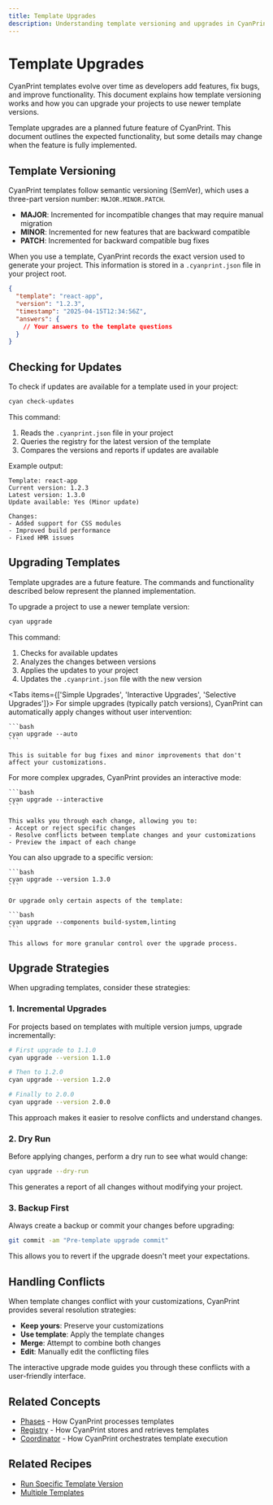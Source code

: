 ```yaml
---
title: Template Upgrades
description: Understanding template versioning and upgrades in CyanPrint
---
```



# Template Upgrades

CyanPrint templates evolve over time as developers add features, fix bugs, and improve functionality. This document explains how template versioning works and how you can upgrade your projects to use newer template versions.

<Callout type="info">
  Template upgrades are a planned future feature of CyanPrint. This document outlines the expected functionality, but some details may change when the feature is fully implemented.
</Callout>

## Template Versioning

CyanPrint templates follow semantic versioning (SemVer), which uses a three-part version number: `MAJOR.MINOR.PATCH`.

- **MAJOR**: Incremented for incompatible changes that may require manual migration
- **MINOR**: Incremented for new features that are backward compatible
- **PATCH**: Incremented for backward compatible bug fixes

When you use a template, CyanPrint records the exact version used to generate your project. This information is stored in a `.cyanprint.json` file in your project root.

```json
{
  "template": "react-app",
  "version": "1.2.3",
  "timestamp": "2025-04-15T12:34:56Z",
  "answers": {
    // Your answers to the template questions
  }
}
```

## Checking for Updates

To check if updates are available for a template used in your project:

```bash
cyan check-updates
```

This command:
1. Reads the `.cyanprint.json` file in your project
2. Queries the registry for the latest version of the template
3. Compares the versions and reports if updates are available

Example output:

```
Template: react-app
Current version: 1.2.3
Latest version: 1.3.0
Update available: Yes (Minor update)

Changes:
- Added support for CSS modules
- Improved build performance
- Fixed HMR issues
```

## Upgrading Templates

<Callout type="warning">
  Template upgrades are a future feature. The commands and functionality described below represent the planned implementation.
</Callout>

To upgrade a project to use a newer template version:

```bash
cyan upgrade
```

This command:
1. Checks for available updates
2. Analyzes the changes between versions
3. Applies the updates to your project
4. Updates the `.cyanprint.json` file with the new version

<Tabs items={['Simple Upgrades', 'Interactive Upgrades', 'Selective Upgrades']}>
  <Tab value="Simple Upgrades">
    For simple upgrades (typically patch versions), CyanPrint can automatically apply changes without user intervention:
    
    ```bash
    cyan upgrade --auto
    ```
    
    This is suitable for bug fixes and minor improvements that don't affect your customizations.
  </Tab>
  
  <Tab value="Interactive Upgrades">
    For more complex upgrades, CyanPrint provides an interactive mode:
    
    ```bash
    cyan upgrade --interactive
    ```
    
    This walks you through each change, allowing you to:
    - Accept or reject specific changes
    - Resolve conflicts between template changes and your customizations
    - Preview the impact of each change
  </Tab>
  
  <Tab value="Selective Upgrades">
    You can also upgrade to a specific version:
    
    ```bash
    cyan upgrade --version 1.3.0
    ```
    
    Or upgrade only certain aspects of the template:
    
    ```bash
    cyan upgrade --components build-system,linting
    ```
    
    This allows for more granular control over the upgrade process.
  </Tab>
</Tabs>

## Upgrade Strategies

When upgrading templates, consider these strategies:

### 1. Incremental Upgrades

For projects based on templates with multiple version jumps, upgrade incrementally:

```bash
# First upgrade to 1.1.0
cyan upgrade --version 1.1.0

# Then to 1.2.0
cyan upgrade --version 1.2.0

# Finally to 2.0.0
cyan upgrade --version 2.0.0
```

This approach makes it easier to resolve conflicts and understand changes.

### 2. Dry Run

Before applying changes, perform a dry run to see what would change:

```bash
cyan upgrade --dry-run
```

This generates a report of all changes without modifying your project.

### 3. Backup First

Always create a backup or commit your changes before upgrading:

```bash
git commit -am "Pre-template upgrade commit"
```

This allows you to revert if the upgrade doesn't meet your expectations.

## Handling Conflicts

When template changes conflict with your customizations, CyanPrint provides several resolution strategies:

- **Keep yours**: Preserve your customizations
- **Use template**: Apply the template changes
- **Merge**: Attempt to combine both changes
- **Edit**: Manually edit the conflicting files

The interactive upgrade mode guides you through these conflicts with a user-friendly interface.

## Related Concepts

- [Phases](/docs/user/concepts/00_phases) - How CyanPrint processes templates
- [Registry](/docs/user/concepts/01_registry) - How CyanPrint stores and retrieves templates
- [Coordinator](/docs/user/concepts/02_coordinator) - How CyanPrint orchestrates template execution

## Related Recipes

- [Run Specific Template Version](/docs/user/recipes/template-version)
- [Multiple Templates](/docs/user/recipes/multiple-templates)
